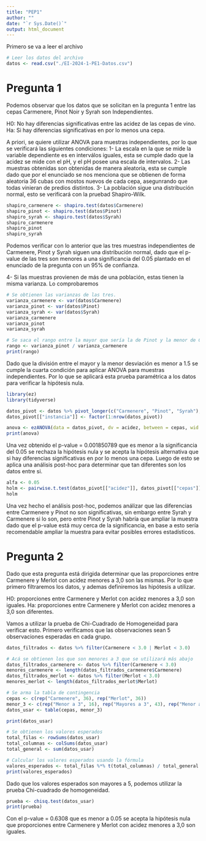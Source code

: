 ```yaml
---
title: "PEP1"
author: ""
date: "`r Sys.Date()`"
output: html_document
---
```


Primero se va a leer el archivo
```r
# Leer los datos del archivo
datos <- read.csv("./EI-2024-1-PE1-Datos.csv")
```


# Pregunta 1

Podemos observar que los datos que se solicitan en la pregunta 1 entre las cepas Carmenere, Pinot Noir y Syrah son Independientes.

H0: No hay diferencias significativas entre las acidez de las cepas de vino.
Ha: Si hay diferencias significativas en por lo menos una cepa.

A priori, se quiere utilizar ANOVA para muestras independientes, por lo que se verificará las siguientes condiciones:
1- La escala en la que se mide la variable dependiente es en interválos iguales, esta se cumple dado que la acidez se mide con el pH, y el pH posee una escala de intervalos.
2- Las muestras obtenidas son obtenidas de manera aleatoria, esta se cumple dado que por el enunciado se nos menciona que se obtienen de forma aleatoria 36 cubas con mostos nuevos de cada cepa, asegunrando que todas vinieran de predios distintos.
3- La población sigue una distribución normal, esto se verificará con la pruebad Shapiro-Wilk.

```r
shapiro_carmenere <- shapiro.test(datos$Carmenere)
shapiro_pinot <- shapiro.test(datos$Pinot)
shapiro_syrah <- shapiro.test(datos$Syrah)
shapiro_carmenere
shapiro_pinot
shapiro_syrah
```

Podemos verificar con lo anterior que las tres muestras independientes de Carmenere, Pinot y Syrah siguen una distribución normal, dado que el p-value de las tres son menores a una significancia del 0.05 plantado en el enunciado de la pregunta con un 95% de confianza.

4- Si las muestras provienen de más de una población, estas tienen la misma varianza. Lo comprobaremos

```r
# Se obtienen las varianzas de las tres.
varianza_carmenere <- var(datos$Carmenere)
varianza_pinot <- var(datos$Pinot)
varianza_syrah <- var(datos$Syrah)
varianza_carmenere
varianza_pinot
varianza_syrah

# Se saca el rango entre la mayor que sería la de Pinot y la menor de Carmenere
rango <- varianza_pinot / varianza_carmenere
print(rango)
```

Dado que la división entre el mayor y la menor desviación es menor a 1.5 se cumple la cuarta condición para aplicar ANOVA para muestras independientes. Por lo que se aplicará esta prueba paramétrica a los datos para verificar la hipótesis nula.

```r
library(ez)
library(tidyverse)

datos_pivot <- datos %>% pivot_longer(c("Carmenere", "Pinot", "Syrah"), names_to = "cepas", values_to = "acidez")
datos_pivot[["instancia"]] <- factor(1:nrow(datos_pivot))

anova <- ezANOVA(data = datos_pivot, dv = acidez, between = cepas, wid = instancia, return_aov = TRUE)
print(anova)
```

Una vez obtenido el p-value = 0.001850789 que es menor a la significancia del 0.05 se rechaza la hipótesis nula y se acepta la hipótesis alternativa que si hay diferencias significativas en por lo menos una cepa. 
Luego de esto se aplica una análisis post-hoc para determinar que tan diferentes son los datos entre si.

```r
alfa <- 0.05
holm <- pairwise.t.test(datos_pivot[["acidez"]], datos_pivot[["cepas"]], p.adj = "holm", pool.sd = TRUE, paired = FALSE, conf.level = 1 - alfa)
holm
```

Una vez hecho el análisis post-hoc, podemos análizar que las diferencias entre Carmenere y Pinot no son significativas, sin embargo entre Syrah y Carmenere si lo son, pero entre Pinot y Syrah habría que ampliar la muestra dado que el p-value está muy cerca de la significancia, en base a esto sería recomendable ampliar la muestra para evitar posibles errores estadísticos.

# Pregunta 2

Dado que esta pregunta está dirigida determinar que las proporciones entre Carmenere y Merlot con acidez menores a 3,0 son las mismas. Por lo que primero filtraremos los datos, y ademas definiremos las hipótesis a utilizar.

H0: proporciones entre Carmenere y Merlot con acidez menores a 3,0 son iguales.
Ha: proporciones entre Carmenere y Merlot con acidez menores a 3,0 son diferentes.

Vamos a utilizar la prueba de Chi-Cuadrado de Homogeneidad para verificar esto. Primero verificamos que las observaciones sean 5 observaciones esperadas en cada grupo.

```r
datos_filtrados <- datos %>% filter(Carmenere < 3.0 | Merlot < 3.0)

# Acá se obtienen los que son menores a 3 que se utilizará más abajo
datos_filtrados_carmenere <- datos %>% filter(Carmenere < 3.0)
menores_carmenere <- length(datos_filtrados_carmenere$Carmenere)
datos_filtrados_merlot <- datos %>% filter(Merlot < 3.0)
menores_merlot <- length(datos_filtrados_merlot$Merlot)

# Se arma la tabla de contingencia
cepas <- c(rep("Carmenere", 36), rep("Merlot", 36))
menor_3 <- c(rep("Menor a 3", 16), rep("Mayores a 3", 43), rep("Menor a 3", 13))
datos_usar <- table(cepas, menor_3)

print(datos_usar)
```

```r
# Se obtienen los valores esperados
total_filas <- rowSums(datos_usar)
total_columnas <- colSums(datos_usar)
total_general <- sum(datos_usar)

# Calcular los valores esperados usando la fórmula
valores_esperados <- total_filas %*% t(total_columnas) / total_general
print(valores_esperados)
```

Dado que los valores esperados son mayores a 5, podemos utilizar la prueba Chi-cuadrado de homogeneidad.

```r
prueba <- chisq.test(datos_usar)
print(prueba)
```
Con el p-value = 0.6308 que es menor a 0.05 se acepta la hipótesis nula que proporciones entre Carmenere y Merlot con acidez menores a 3,0 son iguales.
